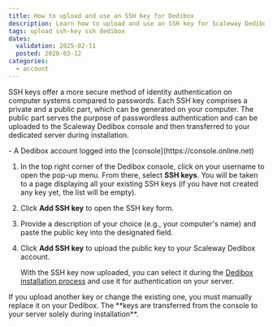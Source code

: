```yaml
---
title: How to upload and use an SSH key for Dedibox
description: Learn how to upload and use an SSH key for Scaleway Dedibox servers.
tags: upload ssh-key ssh dedibox
dates:
  validation: 2025-02-11
  posted: 2020-03-12
categories:
  - account
---
```




SSH keys offer a more secure method of identity authentication on computer systems compared to passwords. Each SSH key comprises a private and a public part, which can be generated on your computer. The public part serves the purpose of passwordless authentication and can be uploaded to the Scaleway Dedibox console and then transferred to your dedicated server during installation.

<Requirements />
- A Dedibox account logged into the [console](https://console.online.net)


1. In the top right corner of the Dedibox console, click on your username to open the pop-up menu. From there, select **SSH keys**.
    <Lightbox image={image} />
    You will be taken to a page displaying all your existing SSH keys (if you have not created any key yet, the list will be empty).
2. Click **Add SSH key** to open the SSH key form.
3. Provide a description of your choice (e.g., your computer's name) and paste the public key into the designated field.
4. Click **Add SSH key** to upload the public key to your Scaleway Dedibox account.

    With the SSH key now uploaded, you can select it during the [Dedibox installation process](/dedibox/how-to/install-a-server/) and use it for authentication on your server.
  <Message type="note">
    If you upload another key or change the existing one, you must manually replace it on your Dedibox. The **keys are transferred from the console to your server solely during installation**.
  </Message>
